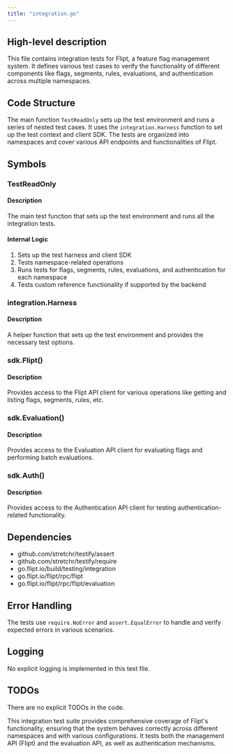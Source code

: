 ```yaml
---
title: "integration.go"
---
```


## High-level description
This file contains integration tests for Flipt, a feature flag management system. It defines various test cases to verify the functionality of different components like flags, segments, rules, evaluations, and authentication across multiple namespaces.

## Code Structure
The main function `TestReadOnly` sets up the test environment and runs a series of nested test cases. It uses the `integration.Harness` function to set up the test context and client SDK. The tests are organized into namespaces and cover various API endpoints and functionalities of Flipt.

## Symbols

### TestReadOnly
#### Description
The main test function that sets up the test environment and runs all the integration tests.

#### Internal Logic
1. Sets up the test harness and client SDK
2. Tests namespace-related operations
3. Runs tests for flags, segments, rules, evaluations, and authentication for each namespace
4. Tests custom reference functionality if supported by the backend

### integration.Harness
#### Description
A helper function that sets up the test environment and provides the necessary test options.

### sdk.Flipt()
#### Description
Provides access to the Flipt API client for various operations like getting and listing flags, segments, rules, etc.

### sdk.Evaluation()
#### Description
Provides access to the Evaluation API client for evaluating flags and performing batch evaluations.

### sdk.Auth()
#### Description
Provides access to the Authentication API client for testing authentication-related functionality.

## Dependencies
- github.com/stretchr/testify/assert
- github.com/stretchr/testify/require
- go.flipt.io/build/testing/integration
- go.flipt.io/flipt/rpc/flipt
- go.flipt.io/flipt/rpc/flipt/evaluation

## Error Handling
The tests use `require.NoError` and `assert.EqualError` to handle and verify expected errors in various scenarios.

## Logging
No explicit logging is implemented in this test file.

## TODOs
There are no explicit TODOs in the code.

This integration test suite provides comprehensive coverage of Flipt's functionality, ensuring that the system behaves correctly across different namespaces and with various configurations. It tests both the management API (Flipt) and the evaluation API, as well as authentication mechanisms.